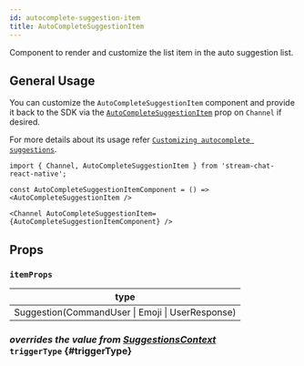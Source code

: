 ```yaml
---
id: autocomplete-suggestion-item
title: AutoCompleteSuggestionItem
---
```



Component to render and customize the list item in the auto suggestion list.

## General Usage

You can customize the `AutoCompleteSuggestionItem` component and provide it back to the SDK via the [`AutoCompleteSuggestionItem`](../core-components/channel.mdx#autocompletesuggestionitem) prop on `Channel` if desired.

For more details about its usage refer [`Customizing autocomplete suggestions`](../guides/custom-auto-complete-suggestion-list.mdx).

```tsx
import { Channel, AutoCompleteSuggestionItem } from 'stream-chat-react-native';

const AutoCompleteSuggestionItemComponent = () => <AutoCompleteSuggestionItem />

<Channel AutoCompleteSuggestionItem={AutoCompleteSuggestionItemComponent} />
```

## Props

### `itemProps`

| type                                             |
| ------------------------------------------------ |
| Suggestion(CommandUser \| Emoji \| UserResponse) |

### <div class="label description">_overrides the value from [SuggestionsContext](../../contexts/suggestions-context#triggertype)_</div> `triggerType` \{#triggerType}

<TriggerType />
